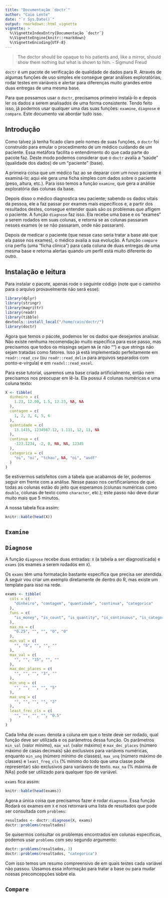 ```yaml
---
title: "Documentação `doctr`"
author: "Caio Lente"
date: "`r Sys.Date()`"
output: rmarkdown::html_vignette
vignette: >
  %\VignetteIndexEntry{Documentação `doctr`}
  %\VignetteEngine{knitr::rmarkdown}
  %\VignetteEncoding{UTF-8}
---
```


> The doctor should be opaque to his patients and, like a mirror, should show them nothing but what is shown to him. - Sigmund Freud

`doctr` é um pacote de verificação de qualidade de dados para R. Através de algumas funções de uso simples ele consegue gerar análises exploratórias, rodar testes em variáveis e alertar para diferenças muito grandes entre duas entregas de uma mesma base.

Para que possamos usar o `doctr`, precisamos primeiro instalá-lo e depois ler os dados a serem analisados de uma forma consistente. Tendo feito isso, já podemos usar qualquer uma das suas funções: `examine`, `diagnose` e `compare`. Este documento vai abordar tudo isso.

## Introdução

Como talvez já tenha ficado claro pelo nomes de suas funções, o `doctr` foi construído para emular o procedimento de um médico cuidando de um paciente. Essa metáfora facilita o entendimento do que cada parte do pacote faz. Deste modo podemos considerar que o `doctr` avalia a "saúde" (qualidade dos dados) de um "paciente" (base).

A primeira coisa que um médico faz ao se deparar com um novo paciente é examiná-lo; aqui ele gera uma ficha simples com dados sobre o paciente (peso, altura, etc.). Para isso temos a função `examine`, que gera a análise exploratória das colunas da base.

Depois disso o médico diagnostica seu paciente; sabendo os dados vitais da pessoa, ele a faz passar por exames mais específicos e, a partir dos resultados destes, consegue entender quais são os problemas que afligem o paciente. A função `diagnose` faz isso. Ela recebe uma base e os "exames" a serem rodados em suas colunas, e retorna se as colunas passaram nesses exames (e se não passaram, onde não passaram).

Depois de medicar o paciente (que nesse caso seria tratar a base até que ela passe nos exames), o médico avalia a sua evolução. A função `compare` cria perfis (uma "ficha clínica") para cada coluna de duas entregas de uma mesma base e retorna alertas quando um perfil está muito diferente do outro.

## Instalação e leitura

Para instalar o pacote, apenas rode o seguinte código (note que o caminho para o arquivo provavelmente não será esse):

```r
library(dplyr)
library(stringr)
library(magrittr)
library(readr)
library(tibble)
devtools::install_local("/home/caio/doctr/")
library(doctr)
```

Agora que temos o pacote, podemos ler os dados que desejamos analisar. Não existe nenhuma recomendação muito específica para esse passo, mas precisamos que todos os missings sejam `NA` (e não "") e que strings não sejam tratadas como fatores. Isso já está implementado perfeitamente em `readr::read_csv` (ou `readr::read_delim` para arquivos separados com ponto-e-vírgula) e em `readxl::read_excel`.

Para esse tutorial, usaremos uma base criada artificialmente, então nem precisamos nos preocupar em lê-la. Ela possui 4 colunas numéricas e uma coluna texto:

```r
X <- tibble(
  dinheiro = c(
    1.23, 12.00, 1.5, 12.23, NA, NA
  ),
  contagem = c(
    1, 2, 3, 4, 5, 6
  ),
  quantidade = c(
    13.1415, 1234567.12, 1.111, 12, 13, NA
  ),
  continua = c(
    -123.1234, -2, 0, NA, NA, 12345
  ),
  categorica = c(
    "oi", "oi", "tchau", NA, "oi", "asdf"
  )
)
```

Se estivermos satisfeitos com a tabela que acabamos de ler, podemos seguir em frente com a análise. Nesse passo nos certificaríamos de que todas as colunas estão do jeito que esperamos (colunas numéricas como `double`, colunas de texto como `character`, etc.); este passo não deve durar muito mais que 5 minutos.

A nossa tabela fica assim:

```r
knitr::kable(head(X))
```

## `Examine`

## `Diagnose`

A função `diagnose` recebe duas entradas: `X` (a tabela a ser diagnosticada) e `exams` (os exames a serem rodados em `X`).

Os `exams` têm uma formatação bastante específica que precisa ser atendida. A seguir vou criar um exemplo diretamente de dentro do R, mas existe um template para isso na rede.

```r
exams <- tibble(
  cols = c(
    "dinheiro", "contagem", "quantidade", "continua", "categorica"
  ),
  funs = c(
    "is_money", "is_count", "is_quantity", "is_continuous", "is_categorical"
  ),
  max_na = c(
    "0.25", "", "", "0", "0"
  ),
  min_val = c(
    "", "5", "", "", ""
  ),
  max_val = c(
    "", "", "15", "", ""
  ),
  max_dec_places = c(
    "", "", "", "3", ""
  ),
  min_unq = c(
    "", "", "", "", "5"
  ),
  max_unq = c(
    "", "", "", "", "2"
  ),
  least_frec_cls = c(
    "", "", "", "", "0.5"
  )
)
```

Cada linha de `exams` denota a coluna em que o teste deve ser rodado, qual função deve ser utilizada e os parâmetros dessa função. Os parâmetros `min_val` (valor mínimo), `max_val` (valor máximo) e `max_dec_places` (número máximo de casas decimais) são exclusivos para variáveis numéricas, enquanto `min_unq` (número mínimo de classes), `max_unq` (número máximo de classes) e `least_freq_cls` (% mínimo do todo que uma classe pode representar) são exclusivos para variáveis de texto. `max_na` (% máxima de NAs) pode ser utilizado para qualquer tipo de variável.

`exams` fica assim:

```r
knitr::kable(head(exams))
```

Agora a única coisa que precisamos fazer é rodar `diagnose`. Essa função Rodará os exames em `X` e nos retornará uma lista de resultados que pode ser consultada com `problems`:

```r
resultados <- doctr::diagnose(X, exams)
doctr::problems(resultados)
```

Se quisermos consultar os problemas encontrados em colunas específicas, podemos usar `problems` com seu segundo argumento:

```r
doctr::problems(resultados, 3)
doctr::problems(resultados, "categorica")
```

Com isso temos um resumo compreensivo de em quais testes cada variável não passou. Ussamos essa informação para tratar a base ou para mudar nossas precomcepções sobre ela.

## `Compare`






















